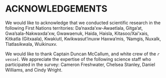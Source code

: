 <div id="refs"></div>

# ACKNOWLEDGEMENTS

We would like to acknowledge that we conducted scientific research in the following First Nations territories: Da'naxda'xw-Awaetlala, Gitga'at, Gwa'sala-Nakwaxda'xw, Gwawaenuk, Haida, Haisla, Kitasoo/Xai'xais, Kitkatla (Gitxaala), Kwakiutl, Kwikwasut'inuxw Haxwa'mis, 'Namgis, Nuxalk, Tlatlasikwala, Wuikinuxv.
  
We would like to thank Captain Duncan McCallum, and white crew of the *`r vessel`*. We appreciate the expertise of the following science staff who participated in the survey: Cameron Freshwater, Chelsea Stanley, Daniel Williams, and Cindy Wright.

\newpage